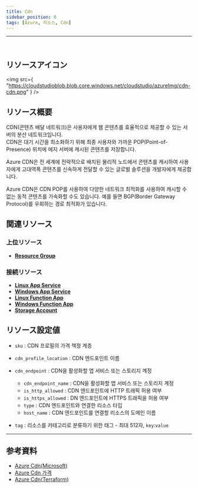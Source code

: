 ```yaml
---
title: Cdn
sidebar_position: 0
tags: [Azure, 리소스, Cdn]
---
```


<hr />
<br />

## リソースアイコン

<img
    src={
        "https://cloudstudioblob.blob.core.windows.net/cloudstudio/azureImg/cdn-cdn.png"
    }
/>

## リソース概要

CDN(콘텐츠 배달 네트워크)은 사용자에게 웹 콘텐츠를 효율적으로 제공할 수 있는 서버의 분산 네트워크입니다.  
CDN은 대기 시간을 최소화하기 위해 최종 사용자와 가까운 POP(Point-of-Presence) 위치에 에지 서버에 캐시된 콘텐츠를 저장합니다.

Azure CDN은 전 세계에 전략적으로 배치된 물리적 노드에서 콘텐츠를 캐시하여 사용자에게 고대역폭 콘텐츠를 신속하게 전달할 수 있는 글로벌 솔루션을 개발자에게 제공합니다.

Azure CDN은 CDN POP를 사용하여 다양한 네트워크 최적화를 사용하여 캐시할 수 없는 동적 콘텐츠를 가속화할 수도 있습니다. 예를 들면 BGP(Border Gateway Protocol)를 우회하는 경로 최적화가 있습니다.

## 関連リソース

### 上位リソース

-   [**Resource Group**](https://docs.cstudio.app/docs/resource/azure/Base/ResourceGroup)

### 接続リソース

-   [**Linux App Service**](https://docs.cstudio.app/docs/resource/azure/AppService/LinuxAppService)
-   [**Windows App Service**](https://docs.cstudio.app/docs/resource/azure/AppService/WindowsAppService)
-   [**Linux Function App**](https://docs.cstudio.app/docs/resource/azure/AppService/LinuxLinuxFunctionApp)
-   [**Windows Function App**](https://docs.cstudio.app/docs/resource/azure/AppService/WindowsFunctionApp)
-   [**Storage Account**](https://docs.cstudio.app/docs/resource/azure/Storage/StorageAccount)

## リソース設定値

-   `sku` : CDN 프로필의 가격 책정 계층

-   `cdn_profile_location` : CDN 엔드포인트 이름

-   `cdn_endpoint` : CDN을 활성화할 앱 서비스 또는 스토리지 계정
    -   `cdn_endpoint_name` : CDN을 활성화할 앱 서비스 또는 스토리지 계정
    -   `is_http_allowed` : CDN 엔드포인트에 HTTP 트래픽 허용 여부
    -   `is_https_allowed` : DN 엔드포인트에 HTTPS 트래픽을 허용 여부
    -   `type` : CDN 엔드포인트와 연결한 리소스 타입
    -   `host_name` : CDN 엔드포인트를 연결할 리소스의 도메인 이름
-   `tag` : 리소스를 카테고리로 분류하기 위한 태그 - 최대 512자, `key`:`value`

---

## 参考資料

-   [Azure Cdn(Microsoft)](https://learn.microsoft.com/ko-kr/azure/cdn/cdn-overview)
-   [Azure Cdn 가격](https://azure.microsoft.com/en-us/pricing/details/cdn/)
-   [Azure Cdn(Terraform)](https://registry.terraform.io/providers/hashicorp/azurerm/latest/docs/resources/cdn_endpoint)
